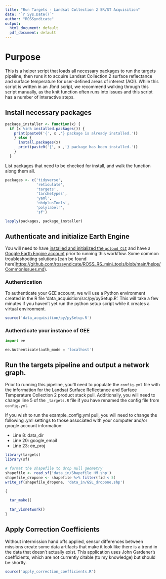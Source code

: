 ```yaml
---
title: "Run Targets - Landsat Collection 2 SR/ST Acquisition"
date: "`r Sys.Date()`"
author: "ROSSyndicate"
output:
  html_document: default
  pdf_document: default
---
```


# Purpose

This is a helper script that loads all necessary packages to run the targets 
pipeline, then runs it to acquire Landsat Collection 2 surface reflectance and
surface temperature for user-defined areas of interest (AOI). While this script
is written in an .Rmd script, we recommend walking through this script manually, 
as the knit function often runs into issues and this script has a number of 
interactive steps.

## Install necessary packages

```r
package_installer <- function(x) {
  if (x %in% installed.packages()) {
    print(paste0('{', x ,'} package is already installed.'))
    } else {
      install.packages(x)
      print(paste0('{', x ,'} package has been installed.'))
    }
  }
```

List packages that need to be checked for install, and walk the function along them all.

```r
packages <- c('tidyverse',
              'reticulate',
              'targets',
              'tarchetypes',
              'yaml',
              'nhdplusTools',
              'polylabelr',
              'sf')

lapply(packages, package_installer)
```

## Authenticate and initialize Earth Engine

You will need to have [installed and initialized the `gcloud CLI`](https://cloud.google.com/sdk/docs/install) 
and have a [Google Earth Engine account](https://code.earthengine.google.com/register) 
prior to running this workflow. Some common troubleshooting solutions 
[can be found here]<https://github.com/rossyndicate/ROSS_RS_mini_tools/blob/main/helps/CommonIssues.md>).

### Authentication

To authenticate your GEE account, we will use a Python environment created in the 
R file 'data_acquisition/src/py/pySetup.R'. This will take a few minutes if you 
haven't yet run the python setup script while it creates a virtual environment.

```r
source('data_acquisition/py/pySetup.R')
```

### Authenticate your instance of GEE

```python
import ee

ee.Authenticate(auth_mode = 'localhost')
```

## Run the targets pipeline and output a network graph.

Prior to running this pipeline, you'll need to populate the `config.yml` file 
with the information for the Landsat Surface Reflectance and Surface Temperature 
Collection 2 product stack pull. Additionally, you will need to change line 5 of 
the `_targets.R` file if you have renamed the config file from `config.yml`.

If you wish to run the example_config.yml pull, you will need to change the following
.yml settings to those associated with your computer and/or google account information:

- Line 8: data_dir
- Line 20: google_email
- Line 23: ee_proj 

```r
library(targets)
library(sf)

# format the shapefile to drop null geometry
shapefile <- read_sf('data_in/Shapefile HM.shp')
shapefile_dropone <- shapefile %>% filter(fid < 5)
write_sf(shapefile_dropone, 'data_in/GSL_dropone.shp')

{
  
  tar_make()
  
  tar_visnetwork()
}
```

## Apply Correction Coefficients

Without intermission hand offs applied, sensor differences between missions create
some data artifacts that make it look like there is a trend in the data that 
doesn't actually exist. This application uses John Gardener's coefficients, which
are not currently citable (to my knowledge) but should be shortly.

```r
source('apply_correction_coefficients.R')
```

